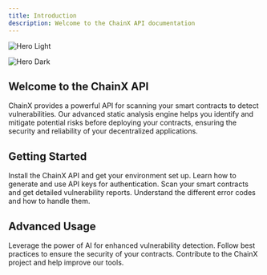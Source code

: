 ```yaml
---
title: Introduction
description: Welcome to the ChainX API documentation
---
```


<img
  className="block dark:hidden"
  src="/images/hero-light.svg"
  alt="Hero Light"
/>

<img
  className="hidden dark:block"
  src="/images/hero-dark.svg"
  alt="Hero Dark"
/>

## Welcome to the ChainX API

ChainX provides a powerful API for scanning your smart contracts to detect vulnerabilities. Our advanced static analysis engine helps you identify and mitigate potential risks before deploying your contracts, ensuring the security and reliability of your decentralized applications.

## Getting Started

<CardGroup cols={2}>
  <Card
    title="Installation"
    icon="download"
    href="/docs/installation"
  >
    Install the ChainX API and get your environment set up.
  </Card>
  <Card
    title="Authentication"
    icon="lock"
    href="/docs/authentication"
  >
    Learn how to generate and use API keys for authentication.
  </Card>
  <Card
    title="Scanning Contracts"
    icon="search"
    href="/docs/scanning-contracts"
  >
    Scan your smart contracts and get detailed vulnerability reports.
  </Card>
  <Card
    title="Error Handling"
    icon="triangle-exclamation"
    href="/docs/error-handling"
  >
    Understand the different error codes and how to handle them.
  </Card>
</CardGroup>

## Advanced Usage

<CardGroup cols={2}>
  <Card
    title="AI-Powered Scanning"
    icon="robot"
    href="/docs/ai-powered-scanning"
  >
    Leverage the power of AI for enhanced vulnerability detection.
  </Card>
  <Card
    title="Security Best Practices"
    icon="shield"
    href="/docs/security-best-practices"
  >
    Follow best practices to ensure the security of your contracts.
  </Card>
  <Card
    title="Contributing"
    icon="code-fork"
    href="/docs/contributing"
  >
    Contribute to the ChainX project and help improve our tools.
  </Card>
</CardGroup>